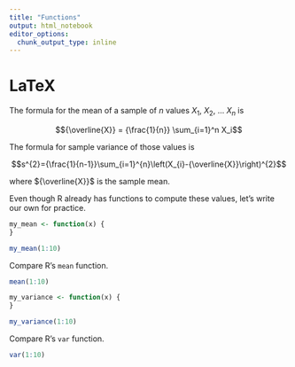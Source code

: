 ```yaml
---
title: "Functions"
output: html_notebook
editor_options: 
  chunk_output_type: inline
---
```


# LaTeX

The formula for the mean of a sample of $n$ values $X_1$, $X_2$, ... $X_n$ is

$${\overline{X}} = {\frac{1}{n}} \sum_{i=1}^n X_i$$

The formula for sample variance of those values is

$$s^{2}={\frac{1}{n-1}}\sum_{i=1}^{n}\left(X_{i}-{\overline{X}}\right)^{2}$$

where ${\overline{X}}$ is the sample mean.

Even though R already has functions to compute these values, let's write our own for practice.

```r
my_mean <- function(x) {
}
```

```r
my_mean(1:10)
```

Compare R's `mean` function.

```r
mean(1:10)
```

```r
my_variance <- function(x) {
}
```

```r
my_variance(1:10)
```

Compare R's `var` function.

```r
var(1:10)
```

